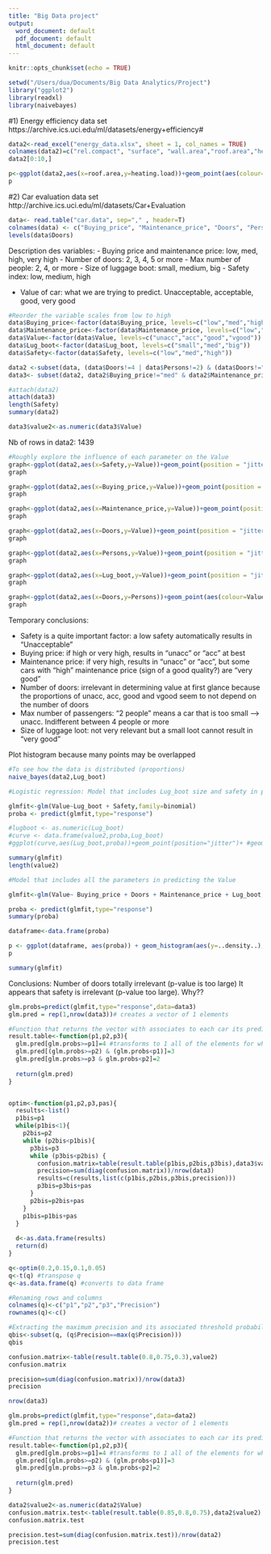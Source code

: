 ```yaml
---
title: "Big Data project"
output:
  word_document: default
  pdf_document: default
  html_document: default
---
```


```r
knitr::opts_chunk$set(echo = TRUE)
```


```r
setwd("/Users/dua/Documents/Big Data Analytics/Project")
library("ggplot2")
library(readxl)
library(naivebayes)
```

#1) Energy efficiency data set 
https://archive.ics.uci.edu/ml/datasets/energy+efficiency#


```r
data2<-read_excel("energy_data.xlsx", sheet = 1, col_names = TRUE)
colnames(data2)=c("rel.compact", "surface", "wall.area","roof.area","height","orientation","glazing","glazing.distribution","heating.load","cooling.load")
data2[0:10,]

p<-ggplot(data2,aes(x=roof.area,y=heating.load))+geom_point(aes(colour=orientation), position="jitter")
p
```

#2) Car evaluation data set
http://archive.ics.uci.edu/ml/datasets/Car+Evaluation


```r
data<- read.table("car.data", sep="," , header=T)
colnames(data) <- c("Buying_price", "Maintenance_price", "Doors", "Persons", "Lug_boot", "Safety","Value")
levels(data$Doors)

```

Description des variables: 
- Buying price and maintenance price: low, med, high, very high
- Number of doors: 2, 3, 4, 5 or more
- Max number of people: 2, 4, or more
- Size of luggage boot: small, medium, big
- Safety index: low, medium, high

- Value of car: what we are trying to predict. Unacceptable, acceptable, good, very good

```r
#Reorder the variable scales from low to high
data$Buying_price<-factor(data$Buying_price, levels=c("low","med","high","vhigh"))
data$Maintenance_price<-factor(data$Maintenance_price, levels=c("low","med","high","vhigh"))
data$Value<-factor(data$Value, levels=c("unacc","acc","good","vgood"))
data$Lug_boot<-factor(data$Lug_boot, levels=c("small","med","big"))
data$Safety<-factor(data$Safety, levels=c("low","med","high"))

data2 <-subset(data, (data$Doors!=4 | data$Persons!=2) & (data$Doors!="5more" | data$Persons!=2))
data3<- subset(data2, data2$Buying_price!="med" & data2$Maintenance_price!="med")

#attach(data2)
attach(data3)
length(Safety)
summary(data2)

data3$value2<-as.numeric(data3$Value)

```
Nb of rows in data2: 1439
```r
#Roughly explore the influence of each parameter on the Value
graph<-ggplot(data2,aes(x=Safety,y=Value))+geom_point(position = "jitter")
graph

graph<-ggplot(data2,aes(x=Buying_price,y=Value))+geom_point(position = "jitter")
graph

graph<-ggplot(data2,aes(x=Maintenance_price,y=Value))+geom_point(position = "jitter")
graph

graph<-ggplot(data2,aes(x=Doors,y=Value))+geom_point(position = "jitter")
graph

graph<-ggplot(data2,aes(x=Persons,y=Value))+geom_point(position = "jitter")
graph

graph<-ggplot(data2,aes(x=Lug_boot,y=Value))+geom_point(position = "jitter")
graph

graph<-ggplot(data2,aes(x=Doors,y=Persons))+geom_point(aes(colour=Value), position = "jitter")
graph
```
Temporary conclusions: 

- Safety is a quite important factor: a low safety automatically results in "Unacceptable"
- Buying price: if high or very high, results in "unacc" or "acc" at best
- Maintenance price: if very high, results in "unacc" or "acc", but some cars with "high" maintenance price (sign of a good quality?) are "very good"
- Number of doors: irrelevant in determining value at first glance because the proportions of unacc, acc, good and vgood seem to not depend on the number of doors
- Max number of passengers: "2 people" means a car that is too small --> unacc. Indifferent between 4 people or more
- Size of luggage loot: not very relevant but a small loot cannot result in "very good"


Plot histogram because many points may be overlapped

```r
#To see how the data is distributed (proportions)
naive_bayes(data2,Lug_boot)
```
```r
#Logistic regression: Model that includes Lug_boot size and safety in predicting the Value

glmfit<-glm(Value~Lug_boot + Safety,family=binomial)
proba <- predict(glmfit,type="response")

#lugboot <- as.numeric(Lug_boot)
#curve <- data.frame(value2,proba,Lug_boot)
#ggplot(curve,aes(Lug_boot,proba))+geom_point(position="jitter")+ #geom_point(aes(x=Lug_boot,y=value2),color="orange")

summary(glmfit)
length(value2)

```
```r
#Model that includes all the parameters in predicting the Value

glmfit<-glm(Value~ Buying_price + Doors + Maintenance_price + Lug_boot,family=binomial,data=data3)

proba <- predict(glmfit,type="response")
summary(proba)

dataframe<-data.frame(proba)

p <- ggplot(dataframe, aes(proba)) + geom_histogram(aes(y=..density..), colour="black", fill="white") + geom_density(alpha=.2, fill="#FF6666")
p

summary(glmfit)

```
Conclusions: 
Number of doors totally irrelevant (p-value is too large)
It appears that safety is irrelevant (p-value too large). Why??
```r
glm.probs=predict(glmfit,type="response",data=data3)
glm.pred = rep(1,nrow(data3))# creates a vector of 1 elements 

#Function that returns the vector with associates to each car its predicted Value, depending on the chosen thresholds for the probabilities
result.table<-function(p1,p2,p3){
  glm.pred[glm.probs>=p1]=4 #transforms to 1 all of the elements for which th e predicted
  glm.pred[(glm.probs>=p2) & (glm.probs<p1)]=3
  glm.pred[glm.probs>=p3 & glm.probs<p2]=2
  
  return(glm.pred)
}


optim<-function(p1,p2,p3,pas){
  results<-list()
  p1bis=p1
  while(p1bis<1){
    p2bis=p2
    while (p2bis<p1bis){
      p3bis=p3
      while (p3bis<p2bis) {
        confusion.matrix=table(result.table(p1bis,p2bis,p3bis),data3$value2)
        precision=sum(diag(confusion.matrix))/nrow(data3)
        results=c(results,list(c(p1bis,p2bis,p3bis,precision)))
        p3bis=p3bis+pas
      }
      p2bis=p2bis+pas
    }
    p1bis=p1bis+pas
  }
  
  d<-as.data.frame(results)
  return(d)
}

q<-optim(0.2,0.15,0.1,0.05)
q<-t(q) #transpose q
q<-as.data.frame(q) #converts to data frame

#Renaming rows and columns
colnames(q)<-c("p1","p2","p3","Precision")
rownames(q)<-c()

#Extracting the maximum precision and its associated threshold probability
qbis<-subset(q, (q$Precision==max(q$Precision)))
qbis
```


```r
confusion.matrix<-table(result.table(0.8,0.75,0.3),value2)
confusion.matrix

precision=sum(diag(confusion.matrix))/nrow(data3)
precision

nrow(data3)
```

```r
glm.probs=predict(glmfit,type="response",data=data2)
glm.pred = rep(1,nrow(data2))# creates a vector of 1 elements 

#Function that returns the vector with associates to each car its predicted Value, depending on the chosen thresholds for the probabilities
result.table<-function(p1,p2,p3){
  glm.pred[glm.probs>=p1]=4 #transforms to 1 all of the elements for which th e predicted
  glm.pred[(glm.probs>=p2) & (glm.probs<p1)]=3
  glm.pred[glm.probs>=p3 & glm.probs<p2]=2
  
  return(glm.pred)
}

data2$value2<-as.numeric(data2$Value)
confusion.matrix.test<-table(result.table(0.85,0.8,0.75),data2$value2)
confusion.matrix.test

precision.test=sum(diag(confusion.matrix.test))/nrow(data2)
precision.test
```

